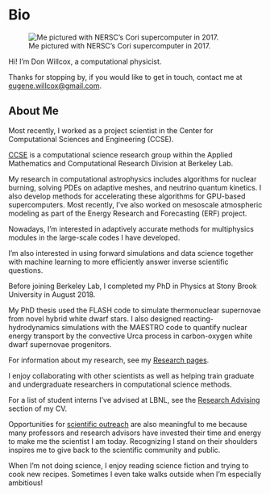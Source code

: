 # Bio

![Me pictured with NERSC's Cori supercomputer in 2017.](research/gallery/2017_NERSC_Cori.jpg)

Hi! I'm Don Willcox, a computational physicist.

Thanks for stopping by, if you would like to get in touch, contact me at [eugene.willcox@gmail.com](mailto:eugene.willcox@gmail.com).

## About Me

Most recently, I worked as a project scientist in the Center for Computational
Sciences and Engineering (CCSE).

[CCSE](https://ccse.lbl.gov) is a computational science research group within
the Applied Mathematics and Computational Research Division at Berkeley Lab.

My research in computational astrophysics includes algorithms for nuclear
burning, solving PDEs on adaptive meshes, and neutrino quantum kinetics. I also
develop methods for accelerating these algorithms for GPU-based supercomputers.
Most recently, I've also worked on mesoscale atmospheric modeling as part of
the Energy Research and Forecasting (ERF) project.

Nowadays, I'm interested in adaptively accurate methods for multiphysics
modules in the large-scale codes I have developed.

I'm also interested in using forward simulations and data science together with
machine learning to more efficiently answer inverse scientific questions.

Before joining Berkeley Lab, I completed my PhD in Physics at Stony Brook
University in August 2018.

My PhD thesis used the FLASH code to simulate thermonuclear supernovae from
novel hybrid white dwarf stars. I also designed reacting-hydrodynamics
simulations with the MAESTRO code to quantify nuclear energy transport by the
convective Urca process in carbon-oxygen white dwarf supernovae progenitors. 

For information about my research, see my [Research pages](research.qmd).

I enjoy collaborating with other scientists as well as helping train graduate
and undergraduate researchers in computational science methods.

For a list of student interns I've advised at LBNL,
see the [Research Advising](cv.qmd#research-advising) section of my CV.

Opportunities for [scientific outreach](cv.qmd#community-outreach) are also
meaningful to me because many professors and research advisors have invested
their time and energy to make me the scientist I am today. Recognizing I stand
on their shoulders inspires me to give back to the scientific community and
public.

When I'm not doing science, I enjoy reading science fiction and trying to cook
new recipes. Sometimes I even take walks outside when I'm especially ambitious!
